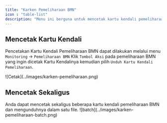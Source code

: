 ```yaml
---
title: "Karken Pemeliharaan BMN"
icon : "table-list"
description: "Menu ini berguna untuk mencetak kartu kendali pemeliharaan BMN"
---
```


## Mencetak Kartu Kendali

Pencetakan Kartu Kendali Pemeliharaan BMN dapat dilakukan melalui menu `Monitoring` -> `Pemeliharaan BMN` Klik `Tombol Aksi` pada pemeliharaan BMN yang ingin dicetak Kartu Kendalinya kemudian pilih `Unduh Kartu Kendali Pemeliharaan`.
<Frame caption="Tampilan Cetak Kartu Kendali Pemeliharaan">
    ![Cetak](../images/karken-pemeliharaan.png)
</Frame>

## Mencetak Sekaligus
<Tip>
    Anda dapat mencetak sekaligus beberapa kartu kendali pemeliharaan BMN dan mengunduhnya dalam satu file.
<Frame caption="Cetak sekaligus kartu kendali pemeliharaan BMN">
    ![batch](../images/karken-pemeliharaan-batch.png)
</Frame>
</Tip>


